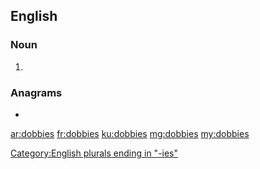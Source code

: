 ==English==

===Noun===
{{head|en|noun plural form}}

# {{plural of|dobby|lang=en}}

===Anagrams===
* {{l|en|biobeds}}

[[Category:English plurals ending in "-ies"]]

[[ar:dobbies]]
[[fr:dobbies]]
[[ku:dobbies]]
[[mg:dobbies]]
[[my:dobbies]]